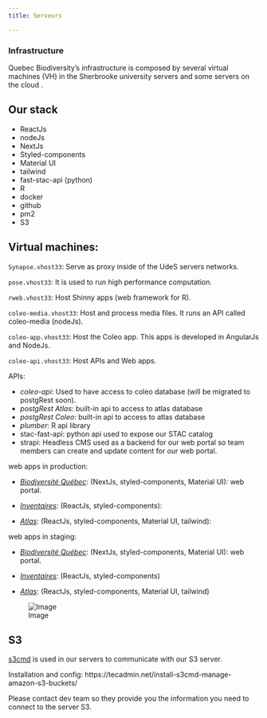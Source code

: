 ```yaml
---
title: Serveurs

---
```


### Infrastructure

Quebec Biodiversity's infrastructure is composed by several virtual machines (VH) in the Sherbrooke university servers and some servers on the cloud .

## Our stack

- ReactJs
- nodeJs
- NextJs
- Styled-components
- Material UI
- tailwind
- fast-stac-api (python)
- R
- docker
- github
- pm2
- S3

## Virtual machines:

`Synapse.vhost33`: Serve as proxy inside of the UdeS servers networks.

`pose.vhost33`: It is used to run high performance computation.

`rweb.vhost33`: Host Shinny apps (web framework for R).

`coleo-media.vhost33`: Host and process media files. It runs an API called coleo-media (nodeJs).

`coleo-app.vhost33`: Host the Coleo app. This apps is developed in AngularJs and NodeJs.

`coleo-api.vhost33`: Host APIs and Web apps.

APIs:

- _coleo-api_: Used to have access to coleo database (will be migrated to postgRest soon).
- _postgRest Atlas_: built-in api to access to atlas database
- _postgRest Coleo_: built-in api to access to atlas database
- _plumber_: R api library
- stac-fast-api: python api used to expose our STAC catalog
- strapi: Headless CMS used as a backend for our web portal so team members can create and update content for our web portal.

web apps in production:

- [_Biodiversité Québec_](https://biodiversite-quebec.ca/): (NextJs, styled-components, Material UI): web portal.

- [_Inventaires_](https://biodiversite-quebec.ca/fr/inventaires): (ReactJs, styled-components):

- [_Atlas_](https://biodiversite-quebec.ca/fr/atlas): (ReactJs, styled-components, Material UI, tailwind):

web apps in staging:

- [_Biodiversité Québec_](https://staging.biodiversite-quebec.ca/): (NextJs, styled-components, Material UI): web portal.

- [_Inventaires_](https://staging.biodiversite-quebec.ca/fr/inventaires): (ReactJs, styled-components)

- [_Atlas_](https://staging.biodiversite-quebec.ca/fr/atlas): (ReactJs, styled-components, Material UI, tailwind)

![Image](img/infrastructure.png)


## S3

[s3cmd](https://s3tools.org/s3cmd) is used in our servers to communicate with our S3 server.

Installation and config: https://tecadmin.net/install-s3cmd-manage-amazon-s3-buckets/

Please contact dev team so they provide you the information you need to connect to the server S3.
